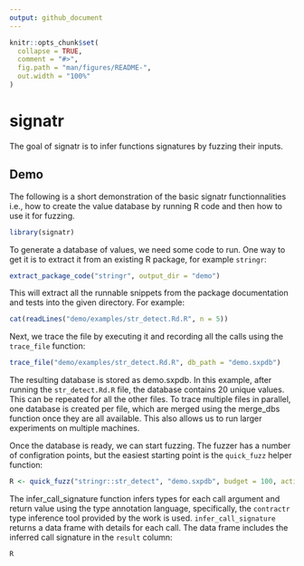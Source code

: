 ```yaml
---
output: github_document
---
```


<!-- README.md is generated from README.Rmd. Please edit that file -->

```r
knitr::opts_chunk$set(
  collapse = TRUE,
  comment = "#>",
  fig.path = "man/figures/README-",
  out.width = "100%"
)
```

# signatr

<!-- badges: start -->
<!-- badges: end -->

The goal of signatr is to infer functions signatures by fuzzing their inputs.

## Demo

The following is a short demonstration of the basic signatr functionnalities i.e., how to create the value database by running R code and then how to use it for fuzzing.

```r
library(signatr)
```

To generate a database of values, we need some code to run. One way to get it is to extract it from an existing R package, for example `stringr`:

```r
extract_package_code("stringr", output_dir = "demo")
```

This will extract all the runnable snippets from the package documentation and tests into the given directory. For example:

```r
cat(readLines("demo/examples/str_detect.Rd.R", n = 5))
```


Next, we trace the file by executing it and recording all the calls using the `trace_file` function:

```r
trace_file("demo/examples/str_detect.Rd.R", db_path = "demo.sxpdb")
```

The resulting database is stored as demo.sxpdb. In this example, after running the `str_detect.Rd.R`  file, the database contains 20 unique values. This can be repeated for all the other files. To trace multiple files in parallel, one database is created per file, which are merged using the merge_dbs function once they are all available. This also allows us to run larger experiments on multiple machines.

Once the database is ready, we can start fuzzing. The fuzzer has a number of configration points, but the easiest starting point is the `quick_fuzz` helper function:

```r
R <- quick_fuzz("stringr::str_detect", "demo.sxpdb", budget = 100, action = infer_call_signature)
```

The infer_call_signature function infers types for each call argument and return value using the type annotation language, specifically, the `contractr` type inference tool provided by the work is used. `infer_call_signature` returns a data frame with details for each call. The data frame includes the inferred call signature in the `result` column:

```r
R
```

